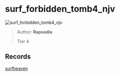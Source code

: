 
# surf_forbidden_tomb4_njv

![surf_forbidden_tomb4_njv](https://raw.githubusercontent.com/Sayt123/SurfMapPics/Maps-and-bonuses/csgo/surf_forbidden_tomb4_njv.jpg)

> Author: **Rapsodia**
>
> Tier 4

## Records

[surfheaven](https://surfheaven.eu/map/surf_forbidden_tomb4_njv)
